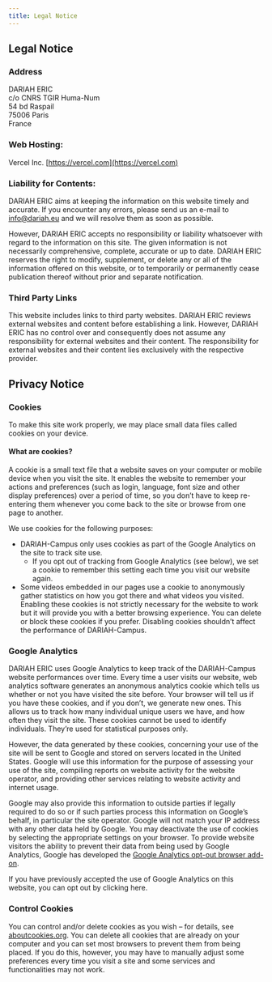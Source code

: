 ```yaml
---
title: Legal Notice
---
```


## Legal Notice

### Address

DARIAH ERIC \
c/o CNRS TGIR Huma-Num \
54 bd Raspail \
75006 Paris \
France

### Web Hosting:

Vercel Inc. [https://vercel.com](https://vercel.com)

### Liability for Contents:

DARIAH ERIC aims at keeping the information on this website timely and accurate. If you encounter any errors, please send us an e-mail to [info@dariah.eu](info@dariah.eu) and we will resolve them as soon as possible.

However, DARIAH ERIC accepts no responsibility or liability whatsoever with regard to the information on this site. The given information is not necessarily comprehensive, complete, accurate or up to date. DARIAH ERIC reserves the right to modify, supplement, or delete any or all of the information offered on this website, or to temporarily or permanently cease publication thereof without prior and separate notification.

### Third Party Links

This website includes links to third party websites. DARIAH ERIC reviews external websites and content before establishing a link. However, DARIAH ERIC has no control over and consequently does not assume any responsibility for external websites and their content. The responsibility for external websites and their content lies exclusively with the respective provider.

## Privacy Notice

### Cookies

To make this site work properly, we may place small data files called cookies on your device.

#### What are cookies?

A cookie is a small text file that a website saves on your computer or mobile device when you visit the site. It enables the website to remember your actions and preferences (such as login, language, font size and other display preferences) over a period of time, so you don’t have to keep re-entering them whenever you come back to the site or browse from one page to another.

We use cookies for the following purposes:

- DARIAH-Campus only uses cookies as part of the Google Analytics on the site to track site use.
  - If you opt out of tracking from Google Analytics (see below), we set a cookie to remember this setting each time you visit our website again.
- Some videos embedded in our pages use a cookie to anonymously gather statistics on how you got there and what videos you visited. Enabling these cookies is not strictly necessary for the website to work but it will provide you with a better browsing experience. You can delete or block these cookies if you prefer. Disabling cookies shouldn’t affect the performance of DARIAH-Campus.

### Google Analytics

DARIAH ERIC uses Google Analytics to keep track of the DARIAH-Campus website performances over time. Every time a user visits our website, web analytics software generates an anonymous analytics cookie which tells us whether or not you have visited the site before. Your browser will tell us if you have these cookies, and if you don’t, we generate new ones. This allows us to track how many individual unique users we have, and how often they visit the site. These cookies cannot be used to identify individuals. They’re used for statistical purposes only.

However, the data generated by these cookies, concerning your use of the site will be sent to Google and stored on servers located in the United States. Google will use this information for the purpose of assessing your use of the site, compiling reports on website activity for the website operator, and providing other services relating to website activity and internet usage.

Google may also provide this information to outside parties if legally required to do so or if such parties process this information on Google’s behalf, in particular the site operator. Google will not match your IP address with any other data held by Google. You may deactivate the use of cookies by selecting the appropriate settings on your browser. To provide website visitors the ability to prevent their data from being used by Google Analytics, Google has developed the [Google Analytics opt-out browser add-on](https://tools.google.com/dlpage/gaoptout?hl=en).

If you have previously accepted the use of Google Analytics on this website, you can <OptOutButton aria-label="opt out of Google Analytics">opt out by clicking here</OptOutButton>.

### Control Cookies

You can control and/or delete cookies as you wish – for details, see [aboutcookies.org](http://aboutcookies.org/). You can delete all cookies that are already on your computer and you can set most browsers to prevent them from being placed. If you do this, however, you may have to manually adjust some preferences every time you visit a site and some services and functionalities may not work.
